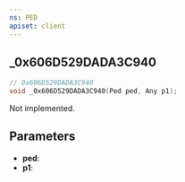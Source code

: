 ```yaml
---
ns: PED
apiset: client
---
```

## _0x606D529DADA3C940

```c
// 0x606D529DADA3C940
void _0x606D529DADA3C940(Ped ped, Any p1);
```

Not implemented.

## Parameters
* **ped**:
* **p1**: